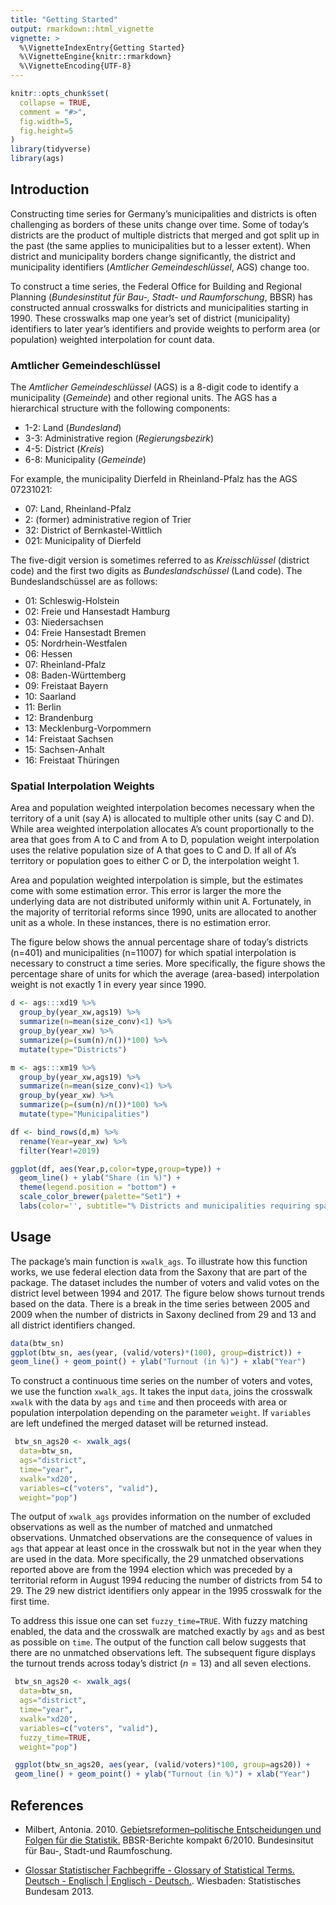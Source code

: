 ```yaml
---
title: "Getting Started"
output: rmarkdown::html_vignette
vignette: >
  %\VignetteIndexEntry{Getting Started}
  %\VignetteEngine{knitr::rmarkdown}
  %\VignetteEncoding{UTF-8}
---
```


```r
knitr::opts_chunk$set(
  collapse = TRUE,
  comment = "#>",
  fig.width=5,
  fig.height=5
)
library(tidyverse)
library(ags)
```

## Introduction 

Constructing time series for Germany's municipalities and districts is often challenging as borders of these units change over time. Some of today's districts are the product of multiple districts that merged and got split up in the past (the same applies to municipalities but to a lesser extent). When district and municipality borders change significantly, the district and municipality identifiers (_Amtlicher Gemeindeschlüssel_, AGS) change too. 

To construct a time series, the Federal Office for Building and Regional Planning (_Bundesinstitut für Bau-, Stadt- und Raumforschung_, BBSR) has constructed annual crosswalks for districts and municipalities starting in 1990. These crosswalks map one year's set of district (municipality) identifiers to later year's identifiers and provide weights to perform area (or population) weighted interpolation for count data. 



### Amtlicher Gemeindeschlüssel

The _Amtlicher Gemeindeschlüssel_ (AGS) is a 8-digit code to identify a municipality (_Gemeinde_) and other regional units. The AGS has a hierarchical structure with the following components: 
  
  - 1-2: Land (_Bundesland_)
  - 3-3: Administrative region (_Regierungsbezirk_)
  - 4-5: District (_Kreis_)
  - 6-8: Municipality (_Gemeinde_)

For example, the municipality Dierfeld in Rheinland-Pfalz has the AGS 07231021: 

  - 07: Land, Rheinland-Pfalz 
  - 2: (former) administrative region of Trier
  - 32: District of Bernkastel-Wittlich 
  - 021: Municipality of Dierfeld

The five-digit version is sometimes referred to as _Kreisschlüssel_ (district code) and the first two digits as _Bundeslandschüssel_ (Land code). The Bundeslandschüssel are as follows: 

- 01: Schleswig-Holstein
- 02: Freie und Hansestadt Hamburg
- 03: Niedersachsen
- 04: Freie Hansestadt Bremen
- 05: Nordrhein-Westfalen
- 06: Hessen
- 07: Rheinland-Pfalz
- 08: Baden-Württemberg
- 09: Freistaat Bayern
- 10: Saarland
- 11: Berlin
- 12: Brandenburg
- 13: Mecklenburg-Vorpommern
- 14: Freistaat Sachsen
- 15: Sachsen-Anhalt
- 16: Freistaat Thüringen


### Spatial Interpolation Weights

Area and population weighted interpolation becomes necessary when the territory of a unit (say A) is allocated to multiple other units (say C and D). While area weighted interpolation allocates A's count proportionally to the area that goes from A to C and from A to D, population weight interpolation uses the relative population size of A that goes to C and D. If all of A's territory or population goes to either C or D, the interpolation weight 1.  

Area and population weighted interpolation is simple, but the estimates come with some estimation error. This error is larger the more the underlying data are not distributed uniformly within unit A. Fortunately, in the majority of territorial reforms since 1990, units are allocated to another unit as a whole. In these instances, there is no estimation error.

The figure below shows the annual percentage share of today's districts (n=401) and municipalities (n=11007) for which spatial interpolation is necessary to construct a time series. More specifically, the figure shows the percentage share of units for which the average (area-based) interpolation weight is not exactly 1 in every year since 1990. 

```r
d <- ags:::xd19 %>% 
  group_by(year_xw,ags19) %>% 
  summarize(n=mean(size_conv)<1) %>% 
  group_by(year_xw) %>% 
  summarize(p=(sum(n)/n())*100) %>% 
  mutate(type="Districts")

m <- ags:::xm19 %>% 
  group_by(year_xw,ags19) %>% 
  summarize(n=mean(size_conv)<1) %>% 
  group_by(year_xw) %>% 
  summarize(p=(sum(n)/n())*100) %>% 
  mutate(type="Municipalities")

df <- bind_rows(d,m) %>% 
  rename(Year=year_xw) %>% 
  filter(Year!=2019)
```

```r
ggplot(df, aes(Year,p,color=type,group=type)) + 
  geom_line() + ylab("Share (in %)") + 
  theme(legend.position = "bottom") + 
  scale_color_brewer(palette="Set1") + 
  labs(color='', subtitle="% Districts and municipalities requiring spatial interpolation")
```


## Usage 

The package's main function is `xwalk_ags`. To illustrate how this function works, we use federal election data from the Saxony that are part of the package. The dataset includes the number of voters and valid votes on the district level between 1994 and 2017. The figure below shows turnout trends based on the data. There is a  break in the time series between 2005 and 2009 when the number of districts in Saxony declined from 29 and 13 and all district identifiers changed. 

```r
data(btw_sn)
ggplot(btw_sn, aes(year, (valid/voters)*(100), group=district)) + 
geom_line() + geom_point() + ylab("Turnout (in %)") + xlab("Year")
```

To construct a continuous time series on the number of voters and votes, we use the function `xwalk_ags`. It takes the input `data`, joins the crosswalk `xwalk` with the data by `ags` and `time` and then proceeds with area or population interpolation depending on the parameter `weight`.  If `variables` are left undefined the merged dataset will be returned instead. 

```r
 btw_sn_ags20 <- xwalk_ags(
  data=btw_sn, 
  ags="district", 
  time="year", 
  xwalk="xd20", 
  variables=c("voters", "valid"), 
  weight="pop")
```

The output of `xwalk_ags` provides information on the number of excluded observations as well as the number of matched and unmatched observations. Unmatched observations are the consequence of values in `ags` that appear at least once in the crosswalk but not in the year when they are used in the data. More specifically, the 29 unmatched observations reported above are from the 1994 election which was preceded by a territorial reform in August 1994 reducing the number of districts from 54 to 29. The 29 new district identifiers only appear in the 1995 crosswalk for the first time.

To address this issue one can set `fuzzy_time=TRUE`. With fuzzy matching enabled,  the data and the crosswalk are matched exactly by `ags` and as best as possible on `time`. The output of the function call below suggests that there are no unmatched observations left. The subsequent figure displays the turnout trends across today's district ($n=13$) and all seven elections. 

```r
 btw_sn_ags20 <- xwalk_ags(
  data=btw_sn, 
  ags="district", 
  time="year", 
  xwalk="xd20", 
  variables=c("voters", "valid"), 
  fuzzy_time=TRUE,
  weight="pop")
```

```r
 ggplot(btw_sn_ags20, aes(year, (valid/voters)*100, group=ags20)) + 
 geom_line() + geom_point() + ylab("Turnout (in %)") + xlab("Year") 
```



## References 

- Milbert, Antonia. 2010. [Gebietsreformen–politische Entscheidungen und Folgen für die Statistik.](https://www.bbsr.bund.de/BBSR/DE/veroeffentlichungen/berichte-kompakt/2010/BK062010.html) BBSR-Berichte kompakt 6/2010. Bundesinsitut für Bau-, Stadt-und Raumfoschung.

- [Glossar Statistischer Fachbegriffe - Glossary of Statistical Terms. Deutsch - Englisch | Englisch - Deutsch.](https://www.statistischebibliothek.de/mir/receive/DEMonografie_mods_00000201). Wiesbaden: Statistisches Bundesam 2013. 

